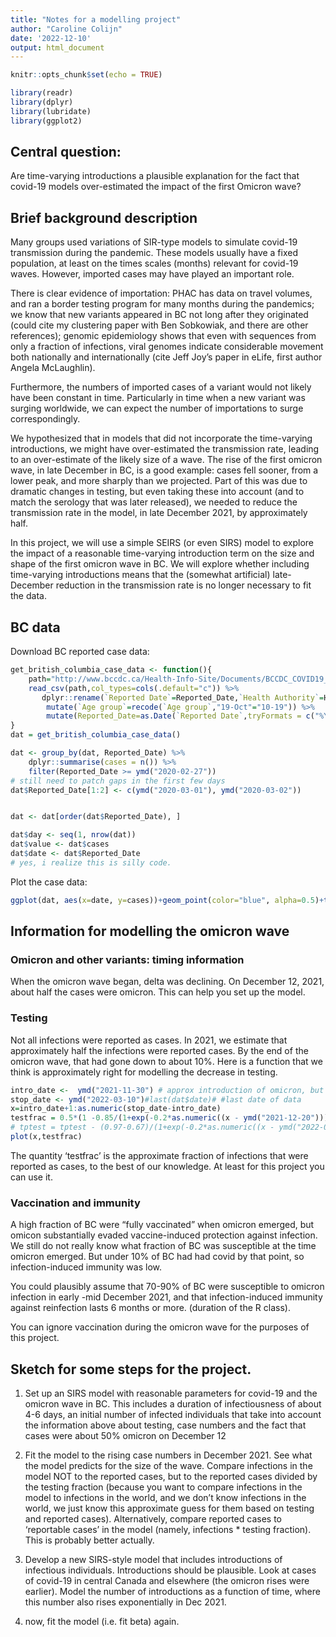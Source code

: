 ---
title: "Notes for a modelling project"
author: "Caroline Colijn"
date: '2022-12-10'
output: html_document
---

```{r setup, include=FALSE}
knitr::opts_chunk$set(echo = TRUE)
```

```{r libraries}
library(readr)
library(dplyr)
library(lubridate)
library(ggplot2) 
```

## Central question: 

Are time-varying introductions a plausible explanation for the fact that covid-19 models over-estimated the impact of the first Omicron wave? 

## Brief background description 

Many groups used variations of SIR-type models to simulate covid-19 transmission during the pandemic. These models usually have a fixed population, at least on the times scales (months) relevant for covid-19 waves. However, imported cases may have played an important role. 

There is clear evidence of importation: PHAC has data on travel volumes, and ran a border testing program for many months during the pandemics; we know that new variants appeared in BC not long after they originated (could cite my clustering paper with Ben Sobkowiak, and there are other references); genomic epidemiology shows that even with sequences from only a fraction of infections, viral genomes indicate considerable movement both nationally and internationally (cite Jeff Joy's paper in eLife, first author Angela McLaughlin). 

Furthermore, the numbers of imported cases of a variant would not likely have been constant in time. Particularly in time when a new variant was surging worldwide, we can expect the number of importations to surge correspondingly. 

We hypothesized that in models that did not incorporate the time-varying introductions, we might have over-estimated the transmission rate, leading to an over-estimate of the likely size of a wave. The rise of the first omicron wave, in late December in BC, is a good example: cases fell sooner, from a lower peak, and more sharply than we projected. Part of this was due to dramatic changes in testing, but even taking these into account (and to match the serology that was later released), we needed to reduce the transmission rate in the model, in late December 2021, by approximately half. 

In this project, we will use a simple SEIRS (or even SIRS) model to explore the impact of a reasonable time-varying introduction term on the size and shape of the first omicron wave in BC. We will explore whether including time-varying introductions means that the (somewhat artificial) late-December reduction in the transmission rate is no longer necessary to fit the data. 

## BC data 

Download BC reported case data: 

```{r bcdata}
get_british_columbia_case_data <- function(){
    path="http://www.bccdc.ca/Health-Info-Site/Documents/BCCDC_COVID19_Dashboard_Case_Details.csv"
    read_csv(path,col_types=cols(.default="c")) %>%
       dplyr::rename(`Reported Date`=Reported_Date,`Health Authority`=HA,`Age group`=Age_Group) %>%
        mutate(`Age group`=recode(`Age group`,"19-Oct"="10-19")) %>%
        mutate(Reported_Date=as.Date(`Reported Date`,tryFormats = c("%Y-%m-%d", "%m/%d/%Y")))
}
dat = get_british_columbia_case_data()

dat <- group_by(dat, Reported_Date) %>%
    dplyr::summarise(cases = n()) %>%
    filter(Reported_Date >= ymd("2020-02-27"))
# still need to patch gaps in the first few days 
dat$Reported_Date[1:2] <- c(ymd("2020-03-01"), ymd("2020-03-02"))


dat <- dat[order(dat$Reported_Date), ]

dat$day <- seq(1, nrow(dat))
dat$value <- dat$cases
dat$date <- dat$Reported_Date
# yes, i realize this is silly code. 
```

Plot the case data: 

```{r plotcases}
ggplot(dat, aes(x=date, y=cases))+geom_point(color="blue", alpha=0.5)+theme_light()
```

## Information for modelling the omicron wave

### Omicron and other variants: timing information 
When the omicron wave began, delta was declining. On December 12, 2021, about half the cases were omicron. This can help you set up the model. 



### Testing 

Not all infections were reported as cases. In 2021, we estimate that approximately half the infections were reported cases. By the end of the omicron wave, that had gone down to about 10%. Here is a function that we think is approximately right for modelling the decrease in testing. 

```{r testprop} 
intro_date <-  ymd("2021-11-30") # approx introduction of omicron, but we don't know how many cases would have been introduced (of course in this project you will explore that more! this is just a date to use to illustrate the testing proportion model we did 
stop_date <- ymd("2022-03-10")#last(dat$date)# #last date of data   
x=intro_date+1:as.numeric(stop_date-intro_date)
testfrac = 0.5*(1 -0.85/(1+exp(-0.2*as.numeric((x - ymd("2021-12-20"))))))
# tptest = tptest - (0.97-0.67)/(1+exp(-0.2*as.numeric((x - ymd("2022-03-01")))))
plot(x,testfrac)
```

The quantity 'testfrac' is the approximate fraction of infections that were reported as cases, to the best of our knowledge. At least for this project you can use it. 

### Vaccination and immunity 

A high fraction of BC were "fully vaccinated" when omicron emerged, but omicon substantially evaded vaccine-induced protection against infection. We still do not really know what fraction of BC was susceptible at the time omicron emerged. But under 10% of BC had had covid by that point, so infection-induced immunity was low. 

You could plausibly assume that 70-90% of BC were susceptible to omicron infection in early -mid December 2021, and that infection-induced immunity against reinfection lasts 6 months or more. (duration of the R class).

You can ignore vaccination during the omicron wave for the purposes of this project. 

## Sketch for some steps for the project.  

(1) Set up an SIRS model with reasonable parameters for covid-19 and the omicron wave in BC. This includes  a duration of infectiousness of about 4-6 days, an initial number of infected individuals that take into account the information above about testing, case numbers and the fact that cases were about 50% omicron on December 12 

(2) Fit the model to the rising case numbers in December 2021. See what the model predicts for the size of the wave. 
Compare infections in the model NOT to the reported cases, but to the reported cases divided by the testing fraction (because you want to compare infections in the model to infections in the world, and we don't know infections in the world, we just know this approximate guess for them based on testing and reported cases). 
Alternatively, compare reported cases to 'reportable cases' in the model (namely, infections * testing fraction). This is probably better actually. 

(3) Develop a new SIRS-style model that includes introductions of infectious individuals. Introductions should be plausible. Look at cases of covid-19 in central Canada and elsewhere (the omicron rises were earlier). Model the number of introductions as a function of time, where this number also rises exponentially in Dec 2021. 

(4) now, fit the model (i.e. fit beta) again. 
